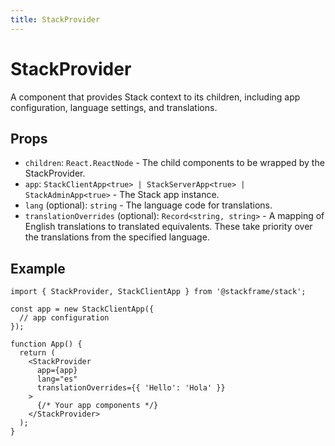 ```yaml
---
title: StackProvider
---
```


# StackProvider

A component that provides Stack context to its children, including app configuration, language settings, and translations.

## Props

- `children`: `React.ReactNode` - The child components to be wrapped by the StackProvider.
- `app`: `StackClientApp<true> | StackServerApp<true> | StackAdminApp<true>` - The Stack app instance.
- `lang` (optional): `string` - The language code for translations.
- `translationOverrides` (optional): `Record<string, string>` - A mapping of English translations to translated equivalents. These take priority over the translations from the specified language.

## Example

```tsx
import { StackProvider, StackClientApp } from '@stackframe/stack';

const app = new StackClientApp({
  // app configuration
});

function App() {
  return (
    <StackProvider 
      app={app} 
      lang="es" 
      translationOverrides={{ 'Hello': 'Hola' }}
    >
      {/* Your app components */}
    </StackProvider>
  );
}
```
